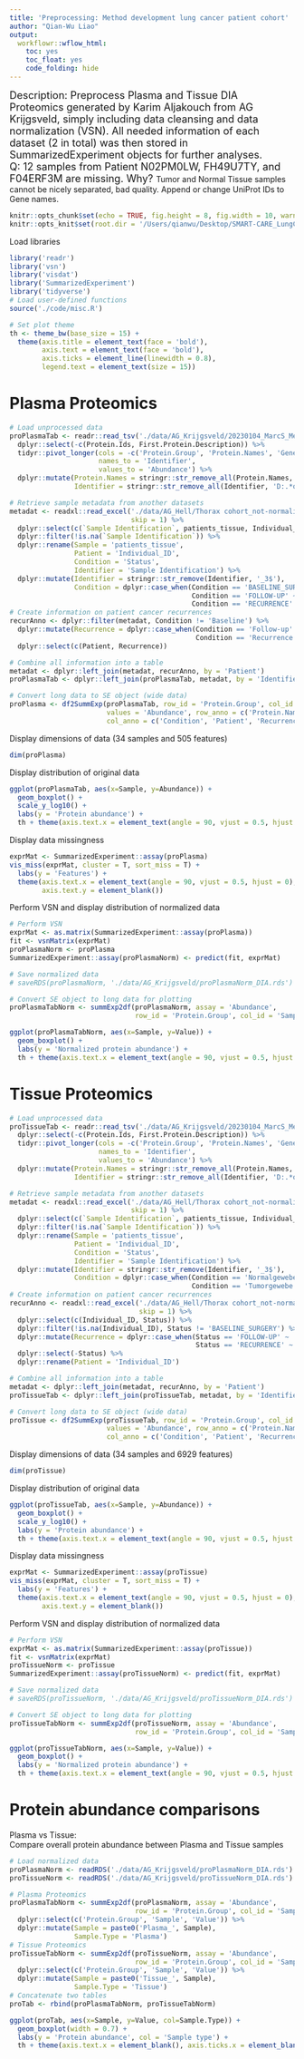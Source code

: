```yaml
---
title: 'Preprocessing: Method development lung cancer patient cohort'
author: "Qian-Wu Liao"
output:
  workflowr::wflow_html:
    toc: yes
    toc_float: yes
    code_folding: hide
---
```


<font size='4'> Description: Preprocess Plasma and Tissue DIA Proteomics generated
by Karim Aljakouch from AG Krijgsveld, simply including data cleansing and data
normalization (VSN). All needed information of each dataset (2 in total) was then
stored in SummarizedExperiment objects for further analyses.\
Q: 12 samples from Patient N02PM0LW, FH49U7TY, and F04ERF3M are missing. Why? </font>
Tumor and Normal Tissue samples cannot be nicely separated, bad quality.
Append or change UniProt IDs to Gene names.

```r
knitr::opts_chunk$set(echo = TRUE, fig.height = 8, fig.width = 10, warning = F)
knitr::opts_knit$set(root.dir = '/Users/qianwu/Desktop/SMART-CARE_LungCancer_MethodDev')
```

Load libraries
```r
library('readr')
library('vsn')
library('visdat')
library('SummarizedExperiment')
library('tidyverse')
# Load user-defined functions
source('./code/misc.R')

# Set plot theme
th <- theme_bw(base_size = 15) +
  theme(axis.title = element_text(face = 'bold'),
        axis.text = element_text(face = 'bold'),
        axis.ticks = element_line(linewidth = 0.8),
        legend.text = element_text(size = 15))
```

# Plasma Proteomics

```r
# Load unprocessed data
proPlasmaTab <- readr::read_tsv('./data/AG_Krijgsveld/20230104_MarcS_Method_Estab_Plasma.pg_matrix.tsv') %>%
  dplyr::select(-c(Protein.Ids, First.Protein.Description)) %>%
  tidyr::pivot_longer(cols = -c('Protein.Group', 'Protein.Names', 'Genes'),
                      names_to = 'Identifier',
                      values_to = 'Abundance') %>%
  dplyr::mutate(Protein.Names = stringr::str_remove_all(Protein.Names, '_HUMAN'),
                Identifier = stringr::str_remove_all(Identifier, 'D:.*oecf4.*Exploris_|_4\\.raw'))

# Retrieve sample metadata from another datasets
metadat <- readxl::read_excel('./data/AG_Hell/Thorax cohort_not-normalized_subset plasma.xlsx',
                              skip = 1) %>%
  dplyr::select(c(`Sample Identification`, patients_tissue, Individual_ID, Status)) %>%
  dplyr::filter(!is.na(`Sample Identification`)) %>%
  dplyr::rename(Sample = 'patients_tissue',
                Patient = 'Individual_ID',
                Condition = 'Status',
                Identifier = 'Sample Identification') %>%
  dplyr::mutate(Identifier = stringr::str_remove(Identifier, '_3$'),
                Condition = dplyr::case_when(Condition == 'BASELINE_SURGERY' ~ 'Baseline',
                                             Condition == 'FOLLOW-UP' ~ 'Follow-up',
                                             Condition == 'RECURRENCE' ~ 'Recurrence'))
# Create information on patient cancer recurrences
recurAnno <- dplyr::filter(metadat, Condition != 'Baseline') %>%
  dplyr::mutate(Recurrence = dplyr::case_when(Condition == 'Follow-up' ~ 'No',
                                              Condition == 'Recurrence' ~ 'Yes')) %>%
  dplyr::select(c(Patient, Recurrence))

# Combine all information into a table
metadat <- dplyr::left_join(metadat, recurAnno, by = 'Patient')
proPlasmaTab <- dplyr::left_join(proPlasmaTab, metadat, by = 'Identifier')

# Convert long data to SE object (wide data)
proPlasma <- df2SummExp(proPlasmaTab, row_id = 'Protein.Group', col_id = 'Sample',
                        values = 'Abundance', row_anno = c('Protein.Names', 'Genes'),
                        col_anno = c('Condition', 'Patient', 'Recurrence', 'Identifier'))
```

Display dimensions of data (34 samples and 505 features)
```r
dim(proPlasma)
```

Display distribution of original data
```r
ggplot(proPlasmaTab, aes(x=Sample, y=Abundance)) +
  geom_boxplot() +
  scale_y_log10() +
  labs(y = 'Protein abundance') +
  th + theme(axis.text.x = element_text(angle = 90, vjust = 0.5, hjust = 1))
```

Display data missingness
```r
exprMat <- SummarizedExperiment::assay(proPlasma)
vis_miss(exprMat, cluster = T, sort_miss = T) +
  labs(y = 'Features') +
  theme(axis.text.x = element_text(angle = 90, vjust = 0.5, hjust = 0),
        axis.text.y = element_blank())
```

Perform VSN and display distribution of normalized data
```r
# Perform VSN
exprMat <- as.matrix(SummarizedExperiment::assay(proPlasma))
fit <- vsnMatrix(exprMat)
proPlasmaNorm <- proPlasma
SummarizedExperiment::assay(proPlasmaNorm) <- predict(fit, exprMat)

# Save normalized data
# saveRDS(proPlasmaNorm, './data/AG_Krijgsveld/proPlasmaNorm_DIA.rds')

# Convert SE object to long data for plotting
proPlasmaTabNorm <- summExp2df(proPlasmaNorm, assay = 'Abundance',
                               row_id = 'Protein.Group', col_id = 'Sample')

ggplot(proPlasmaTabNorm, aes(x=Sample, y=Value)) +
  geom_boxplot() +
  labs(y = 'Normalized protein abundance') +
  th + theme(axis.text.x = element_text(angle = 90, vjust = 0.5, hjust = 1))
```


# Tissue Proteomics

```r
# Load unprocessed data
proTissueTab <- readr::read_tsv('./data/AG_Krijgsveld/20230104_MarcS_Method_Estab_Tissue.pg_matrix.tsv') %>%
  dplyr::select(-c(Protein.Ids, First.Protein.Description)) %>%
  tidyr::pivot_longer(cols = -c('Protein.Group', 'Protein.Names', 'Genes'),
                      names_to = 'Identifier',
                      values_to = 'Abundance') %>%
  dplyr::mutate(Protein.Names = stringr::str_remove_all(Protein.Names, '_HUMAN'),
                Identifier = stringr::str_remove_all(Identifier, 'D:.*oecf4.*Exploris_|_4\\.raw'))

# Retrieve sample metadata from another datasets
metadat <- readxl::read_excel('./data/AG_Hell/Thorax cohort_not-normalized_subset tissue.xlsx',
                              skip = 1) %>%
  dplyr::select(c(`Sample Identification`, patients_tissue, Individual_ID, Status)) %>%
  dplyr::filter(!is.na(`Sample Identification`)) %>%
  dplyr::rename(Sample = 'patients_tissue',
                Patient = 'Individual_ID',
                Condition = 'Status',
                Identifier = 'Sample Identification') %>%
  dplyr::mutate(Identifier = stringr::str_remove(Identifier, '_3$'),
                Condition = dplyr::case_when(Condition == 'Normalgewebe' ~ 'Normal',
                                             Condition == 'Tumorgewebe' ~ 'Tumor'))
# Create information on patient cancer recurrences
recurAnno <- readxl::read_excel('./data/AG_Hell/Thorax cohort_not-normalized_subset plasma.xlsx',
                                skip = 1) %>%
  dplyr::select(c(Individual_ID, Status)) %>%
  dplyr::filter(!is.na(Individual_ID), Status != 'BASELINE_SURGERY') %>%
  dplyr::mutate(Recurrence = dplyr::case_when(Status == 'FOLLOW-UP' ~ 'No',
                                              Status == 'RECURRENCE' ~ 'Yes')) %>%
  dplyr::select(-Status) %>%
  dplyr::rename(Patient = 'Individual_ID')

# Combine all information into a table
metadat <- dplyr::left_join(metadat, recurAnno, by = 'Patient')
proTissueTab <- dplyr::left_join(proTissueTab, metadat, by = 'Identifier')

# Convert long data to SE object (wide data)
proTissue <- df2SummExp(proTissueTab, row_id = 'Protein.Group', col_id = 'Sample',
                        values = 'Abundance', row_anno = c('Protein.Names', 'Genes'),
                        col_anno = c('Condition', 'Patient', 'Recurrence', 'Identifier'))
```

Display dimensions of data (34 samples and 6929 features)
```r
dim(proTissue)
```

Display distribution of original data
```r
ggplot(proTissueTab, aes(x=Sample, y=Abundance)) +
  geom_boxplot() +
  scale_y_log10() +
  labs(y = 'Protein abundance') +
  th + theme(axis.text.x = element_text(angle = 90, vjust = 0.5, hjust = 1))
```

Display data missingness
```r
exprMat <- SummarizedExperiment::assay(proTissue)
vis_miss(exprMat, cluster = T, sort_miss = T) +
  labs(y = 'Features') +
  theme(axis.text.x = element_text(angle = 90, vjust = 0.5, hjust = 0),
        axis.text.y = element_blank())
```

Perform VSN and display distribution of normalized data
```r
# Perform VSN
exprMat <- as.matrix(SummarizedExperiment::assay(proTissue))
fit <- vsnMatrix(exprMat)
proTissueNorm <- proTissue
SummarizedExperiment::assay(proTissueNorm) <- predict(fit, exprMat)

# Save normalized data
# saveRDS(proTissueNorm, './data/AG_Krijgsveld/proTissueNorm_DIA.rds')

# Convert SE object to long data for plotting
proTissueTabNorm <- summExp2df(proTissueNorm, assay = 'Abundance',
                               row_id = 'Protein.Group', col_id = 'Sample')

ggplot(proTissueTabNorm, aes(x=Sample, y=Value)) +
  geom_boxplot() +
  labs(y = 'Normalized protein abundance') +
  th + theme(axis.text.x = element_text(angle = 90, vjust = 0.5, hjust = 1))
```


# Protein abundance comparisons
Plasma vs Tissue:\
Compare overall protein abundance between Plasma and Tissue samples
```r
# Load normalized data
proPlasmaNorm <- readRDS('./data/AG_Krijgsveld/proPlasmaNorm_DIA.rds')
proTissueNorm <- readRDS('./data/AG_Krijgsveld/proTissueNorm_DIA.rds')
```

```r
# Plasma Proteomics
proPlasmaTabNorm <- summExp2df(proPlasmaNorm, assay = 'Abundance',
                               row_id = 'Protein.Group', col_id = 'Sample') %>%
  dplyr::select(c('Protein.Group', 'Sample', 'Value')) %>%
  dplyr::mutate(Sample = paste0('Plasma_', Sample),
                Sample.Type = 'Plasma')
# Tissue Proteomics
proTissueTabNorm <- summExp2df(proTissueNorm, assay = 'Abundance',
                               row_id = 'Protein.Group', col_id = 'Sample') %>%
  dplyr::select(c('Protein.Group', 'Sample', 'Value')) %>%
  dplyr::mutate(Sample = paste0('Tissue_', Sample),
                Sample.Type = 'Tissue')
# Concatenate two tables
proTab <- rbind(proPlasmaTabNorm, proTissueTabNorm)

ggplot(proTab, aes(x=Sample, y=Value, col=Sample.Type)) +
  geom_boxplot(width = 0.7) +
  labs(y = 'Protein abundance', col = 'Sample type') +
  th + theme(axis.text.x = element_blank(), axis.ticks.x = element_blank())
```

